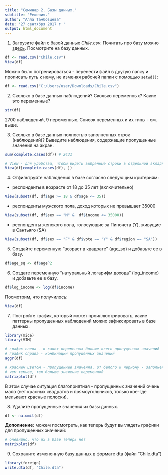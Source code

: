 ```yaml
---
title: "Семинар 2. Базы данных."
subtitle: "Решения."
author: "Алла Тамбовцева"
date: '27 сентября 2017 г '
output: html_document
---
```


1. Загрузите файл с базой данных *Chile.csv*. Почитать про базу можно [здесь](https://www.rdocumentation.org/packages/car/versions/2.1-5/topics/Chile). Посмотрите на базу данных.

```r
df <- read.csv("Chile.csv")
View(df)
```
Можно было потренироваться - перенести файл в другую папку и прописать путь к нему, не изменяя рабочей папки с помощью `setwd()`:
```r
df <- read.csv("C:/Users/user/Downloads/Chile.csv")
```
2. Сколько в базе данных наблюдений? Сколько переменных? Какие это переменные?

```r
str(df)
```
2700 наблюдений, 9 переменных. Список переменных и их типы - см. выше.

3. Сколько в базе данных полностью заполненных строк (наблюдений)? Выведите наблюдения, содержащие пропущенные значения на экран.
```r
sum(complete.cases(df)) # 2431

# View - для удобства, чтобы видеть выбранные строки в отдельной вкладке, а не "простыню" в консоли
View(df[complete.cases(df), ]) 
```
4. Отфильтруйте наблюдения в базе согласно следующим критериям:

* респонденты в возрасте от 18 до 35 лет (включительно)
```r
View(subset(df, df$age >= 18 & df$age <= 35))
```
* респонденты мужского пола, доход которых не превышает 35000
```r
View(subset(df, df$sex == "M" &  df$income <= 35000))
```
* респонденты женского пола, голосующие за Пиночета (Y), живущие в Сантьяго (SA)
```r
View(subset(df, df$sex == "F" & df$vote == "Y" & df$region == "SA"))
```
5. Создайте переменную "возраст в квадрате" (age_sq) и добавьте ее в базу.
```r
df$age_sq <- df$age^2
```
6. Создате переменную "натуральный логарифм дохода" (log_income) и добавьте ее в базу.
```r
df$log_income <- log(df$income)
```
Посмотрим, что получилось:
```r
View(df)
```
7. Постройте график, который может проиллюстрировать, какие паттерны пропущенных наблюдений можно зафиксировать в базе данных.
```r
library(mice)
library(VIM)

# график слева - в каких переменных больше всего пропущенных значений
# график справа - комбинации пропущенных значений 
aggr(df)

# красным цветом - пропущенные значения, от белого к черному - заполненные
# чем темнее, тем больше значение переменной
matrixplot(df)
```

В этом случае ситуация благоприятная - пропущенных значений очень мало (нет красных квадратов и прямоугольников, только кое-где мелькают красные полоски).

8. Удалите пропущенные значения из базы данных.
```r
df <- na.omit(df)
```
**Дополнение:** можем посмотреть, как теперь будут выглядеть графики для пропущенных значений:
```r
# очевидно, что их в базе теперь нет
matrixplot(df)
```

9. Сохраните измененную базу данных в формате dta (файл "Chile.dta")
```r
library(foreign)
write.dta(df, "Chile.dta")
```


